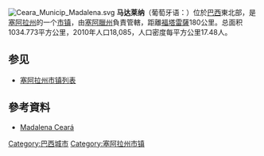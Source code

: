 {{Infobox settlement
| name                    = 马达莱纳
| native_name             = Madalena
| settlement_type         = 市镇
| image_skyline           = 
| imagesize               = 
| image_alt               = 
| image_caption           = 
| image_flag              = 
| flag_size               = 
| flag_alt                = 
| image_shield            = 
| shield_size             = 
| shield_alt              = 
| nickname                = 
| motto                   = 
| pushpin_map             = Brazil
| pushpin_label_position  = 
| pushpin_map_alt         = 
| pushpin_map_caption     = 在巴西的位置
| latd  = 4 |latm  =51  |lats  = 25 |latNS  = S 
| longd = 39 |longm = 34 |longs = 37 |longEW = W 
| coordinates_type        = region:ES_type:city
| coordinates_display     = inline,title
| coordinates_footnotes   = 
| subdivision_type        = 国家
| subdivision_name        = 巴西
| subdivision_type1       = [[巴西行政区划|州]]
| subdivision_name1       = [[塞阿拉州|塞阿拉州]]
| established_title       = 
| established_date        = 
| area_footnotes          = 
| area_total_km2          = 1034.773
| elevation_footnotes     = 
| elevation_m             = 299
| population_footnotes    = 
| population_total        = 15950
| population_as_of        = 2007
| population_density_km2  = auto
| population_demonym      = 
| population_note         = 
| postal_code_type        = 邮编
| postal_code             = 
| area_code_type          = 
| area_code               = 
| website                 = 
| footnotes               = 
}}
[[Image:Ceara_Municip_Madalena.svg|thumb]]
'''马达莱纳'''（葡萄牙语：{{lang|pt|Madalena}}）位於[[巴西|巴西]]東北部，是[[塞阿拉州|塞阿拉州]]的一个[[市镇_(巴西)|市镇]]，由[[塞阿臘州|塞阿臘州]]負責管轄，距離[[福塔雷薩|福塔雷薩]]180公里。总面积1034.773平方公里，2010年人口18,085，人口密度每平方公里17.48人。

== 参见 ==
*[[塞阿拉州市镇列表|塞阿拉州市镇列表]]

==參考資料==
*[http://www.ceara.com.br/m/madalena/ Madalena Ceará] {{Wayback|url=http://www.ceara.com.br/m/madalena/ |date=20200120025607 }}

{{Brazil-geo-stub}}
[[Category:巴西城市|Category:巴西城市]]{{塞阿拉州市镇}}

[[Category:塞阿拉州市镇|Category:塞阿拉州市镇]]